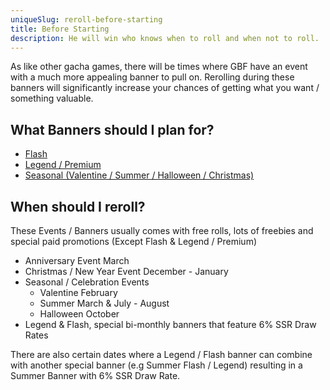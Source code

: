 ```yaml
---
uniqueSlug: reroll-before-starting
title: Before Starting
description: He will win who knows when to roll and when not to roll.
---
```


As like other gacha games, there will be times where GBF have an event with a much more appealing banner to pull on. Rerolling during these banners will significantly increase your chances of getting what you want / something valuable.

## What Banners should I plan for?
- [Flash](https://gbf.wiki/Draw#Flash_Gala)
- [Legend / Premium](https://gbf.wiki/Draw#Premium_Gala)
- [Seasonal (Valentine / Summer / Halloween / Christmas)](https://gbf.wiki/Draw#Seasonal)


## When should I reroll?

These Events / Banners usually comes with free rolls, lots of freebies and special paid promotions (Except Flash & Legend / Premium)

- <span className="flex flex-row items-center gap-3">Anniversary Event <Hover>March</Hover></span>
- <span className="flex flex-row items-center gap-3">Christmas / New Year Event <Hover>December - January</Hover></span>
- Seasonal / Celebration Events
    - <span className="flex flex-row items-center gap-3">Valentine <Hover>February</Hover></span>
    - <span className="flex flex-row items-center gap-3">Summer <Hover>March & July - August</Hover></span>
    - <span className="flex flex-row items-center gap-3">Halloween <Hover>October</Hover></span>
- Legend & Flash, special bi-monthly banners that feature 6% SSR Draw Rates

There are also certain dates where a Legend / Flash banner can combine with another special banner (e.g Summer Flash / Legend) resulting in a Summer Banner with 6% SSR Draw Rate.